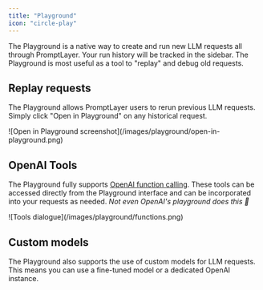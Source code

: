 ```yaml
---
title: "Playground"
icon: "circle-play"
---
```


The Playground is a native way to create and run new LLM requests all through PromptLayer. Your run history will be tracked in the sidebar. The Playground is most useful as a tool to "replay" and debug old requests.

## Replay requests

The Playground allows PromptLayer users to rerun previous LLM requests. Simply click "Open in Playground" on any historical request.

<div style={{width: '90%'}}>
![Open in Playground screenshot](/images/playground/open-in-playground.png)
</div>

## OpenAI Tools

The Playground fully supports [OpenAI function calling](https://platform.openai.com/docs/guides/function-calling). These tools can be accessed directly from the Playground interface and can be incorporated into your requests as needed. *Not even OpenAI's playground does this 👀*

<div style={{width: '70%'}}>
![Tools dialogue](/images/playground/functions.png)
</div>

## Custom models

The Playground also supports the use of custom models for LLM requests. This means you can use a fine-tuned model or a dedicated OpenAI instance.
